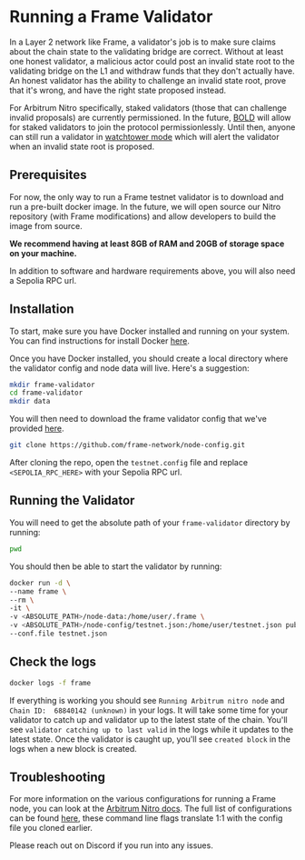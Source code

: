# Running a Frame Validator

In a Layer 2 network like Frame, a validator's job is to make sure claims about the chain state to the validating bridge are correct.
Without at least one honest validator, a malicious actor could post an invalid state root to the validating bridge on the L1 and withdraw funds that they don't actually have.
An honest validator has the ability to challenge an invalid state root, prove that it's wrong, and have the right state proposed instead.

For Arbitrum Nitro specifically, staked validators (those that can challenge invalid proposals) are currently permissioned.
In the future, [BOLD](https://medium.com/offchainlabs/bold-permissionless-validation-for-arbitrum-chains-9934eb5328cc) will allow for staked validators to join the protocol permissionlessly.
Until then, anyone can still run a validator in [watchtower mode](https://docs.arbitrum.io/node-running/how-tos/running-a-validator#validation-strategies) which will alert the validator when an invalid state root is proposed.


## Prerequisites

For now, the only way to run a Frame testnet validator is to download and run a pre-built docker image.
In the future, we will open source our Nitro repository (with Frame modifications) and allow developers to build the image from source.

**We recommend having at least 8GB of RAM and 20GB of storage space on your machine.**

In addition to software and hardware requirements above, you will also need a Sepolia RPC url.

## Installation

To start, make sure you have Docker installed and running on your system. You can find instructions for install Docker [here](https://docs.docker.com/engine/install/).

Once you have Docker installed, you should create a local directory where the validator config and node data will live.
Here's a suggestion:

```bash filename="create directory" copy
mkdir frame-validator
cd frame-validator
mkdir data 
```

You will then need to download the frame validator config that we've provided [here](https://github.com/frame-network/node-config).
```bash filename="clone reposiory" copy
git clone https://github.com/frame-network/node-config.git
```

After cloning the repo, open the `testnet.config` file and replace `<SEPOLIA_RPC_HERE>` with your Sepolia RPC url.

## Running the Validator

You will need to get the absolute path of your `frame-validator` directory by running:
```bash filename="" copy
pwd
```

You should then be able to start the validator by running:
```bash filename="" copy
docker run -d \
--name frame \
--rm \
-it \
-v <ABSOLUTE_PATH>/node-data:/home/user/.frame \
-v <ABSOLUTE_PATH>/node-config/testnet.json:/home/user/testnet.json public.ecr.aws/o8e2k8j7/nitro-node:frame \
--conf.file testnet.json
```

## Check the logs
```bash filename="" copy
docker logs -f frame
```

If everything is working you should see `Running Arbitrum nitro node` and `Chain ID:  68840142 (unknown)` in your logs.
It will take some time for your validator to catch up and validator up to the latest state of the chain.
You'll see `validator catching up to last valid` in the logs while it updates to the latest state.
Once the validator is caught up, you'll see `created block` in the logs when a new block is created.

## Troubleshooting

For more information on the various configurations for running a Frame node, you can look at the [Arbitrum Nitro docs](https://docs.arbitrum.io/node-running/how-tos/running-a-full-node).
The full list of configurations can be found [here](https://docs.arbitrum.io/node-running/command-line-options), these command line flags translate 1:1 with the config file you cloned earlier.

Please reach out on Discord if you run into any issues.
